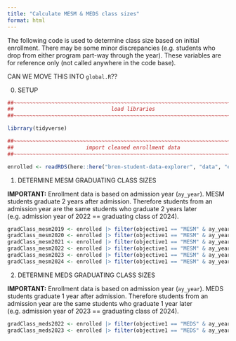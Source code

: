 ```yaml
---
title: "Calculate MESM & MEDS class sizes"
format: html
---
```


The following code is used to determine class size based on initial enrollment. There may be some minor discrepancies (e.g. students who drop from either program part-way through the year). These variables are for reference only (not called anywhere in the code base).

CAN WE MOVE THIS INTO `global.R`??

0. SETUP

```r
##~~~~~~~~~~~~~~~~~~~~~~~~~~~~~~~~~~~~~~~~~~~~~~~~~~~~~~~~~~~~~~~~~~~~~~~~~~~~~~
##                               load libraries                             ----
##~~~~~~~~~~~~~~~~~~~~~~~~~~~~~~~~~~~~~~~~~~~~~~~~~~~~~~~~~~~~~~~~~~~~~~~~~~~~~~

librrary(tidyverse)

##~~~~~~~~~~~~~~~~~~~~~~~~~~~~~~~~~~~~~~~~~~~~~~~~~~~~~~~~~~~~~~~~~~~~~~~~~~~~~~
##                       import cleaned enrollment data                     ----
##~~~~~~~~~~~~~~~~~~~~~~~~~~~~~~~~~~~~~~~~~~~~~~~~~~~~~~~~~~~~~~~~~~~~~~~~~~~~~~

enrolled <- readRDS(here::here("bren-student-data-explorer", "data", "enrolled_cleaned.rds"))
```

1. DETERMINE MESM GRADUATING CLASS SIZES

**IMPORTANT:** Enrollment data is based on admission year (`ay_year`). MESM students graduate 2 years after admission. Therefore students from an admission year are the same students who graduate 2 years later (e.g. admission year of 2022 == graduating class of 2024).

```r
gradClass_mesm2019 <- enrolled |> filter(objective1 == "MESM" & ay_year == 2017) |> count() |> pull() # 85; enrolled ay_year 2017
gradClass_mesm2020 <- enrolled |> filter(objective1 == "MESM" & ay_year == 2018) |> count() |> pull() # 77; enrolled ay_year 2018
gradClass_mesm2021 <- enrolled |> filter(objective1 == "MESM" & ay_year == 2019) |> count() |> pull() # 93; enrolled ay_year 2019
gradClass_mesm2022 <- enrolled |> filter(objective1 == "MESM" & ay_year == 2020) |> count() |> pull() # 92; enrolled ay_year 2020
gradClass_mesm2023 <- enrolled |> filter(objective1 == "MESM" & ay_year == 2021) |> count() |> pull() # 83; enrolled ay_year 2021 
gradClass_mesm2024 <- enrolled |> filter(objective1 == "MESM" & ay_year == 2022) |> count() |> pull() # 73; enrolled ay_year 2022
```

2. DETERMINE MEDS GRADUATING CLASS SIZES

**IMPORTANT:** Enrollment data is based on admission year (`ay_year`). MEDS students graduate 1 year after admission. Therefore students from an admission year are the same students who graduate 1 year later (e.g. admission year of 2023 == graduating class of 2024).

```r
gradClass_meds2022 <- enrolled |> filter(objective1 == "MEDS" & ay_year == 2021) |> count() |> pull() # 25; enrolled ay_year 2021
gradClass_meds2023 <- enrolled |> filter(objective1 == "MEDS" & ay_year == 2022) |> count() |> pull() # 31; enrolled ay_year 2022
```

